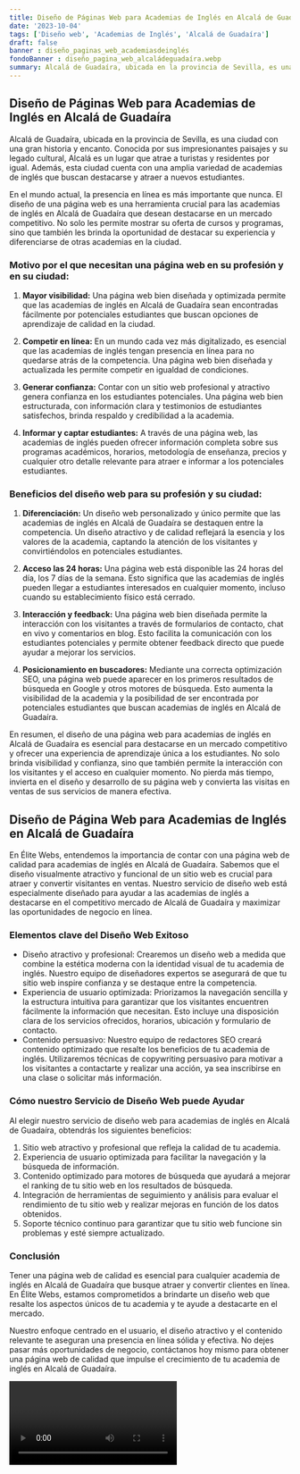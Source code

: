 ```yaml
---
title: Diseño de Páginas Web para Academias de Inglés en Alcalá de Guadaíra
date: '2023-10-04'
tags: ['Diseño web', 'Academias de Inglés', 'Alcalá de Guadaíra']
draft: false
banner : diseño_paginas_web_academiasdeinglés
fondoBanner : diseño_pagina_web_alcaládeguadaíra.webp
summary: Alcalá de Guadaíra, ubicada en la provincia de Sevilla, es una ciudad con una gran historia y encanto. Conocida por sus impresionantes paisajes y su legado cultural, Alcalá es un lugar que atrae a turistas y residentes por igual. Además, esta ciudad cuenta con una amplia variedad de academias de inglés que buscan destacarse y atraer a nuevos estudiantes.
---
```


## Diseño de Páginas Web para Academias de Inglés en Alcalá de Guadaíra

Alcalá de Guadaíra, ubicada en la provincia de Sevilla, es una ciudad con una gran historia y encanto. Conocida por sus impresionantes paisajes y su legado cultural, Alcalá es un lugar que atrae a turistas y residentes por igual. Además, esta ciudad cuenta con una amplia variedad de academias de inglés que buscan destacarse y atraer a nuevos estudiantes.

En el mundo actual, la presencia en línea es más importante que nunca. El diseño de una página web es una herramienta crucial para las academias de inglés en Alcalá de Guadaíra que desean destacarse en un mercado competitivo. No solo les permite mostrar su oferta de cursos y programas, sino que también les brinda la oportunidad de destacar su experiencia y diferenciarse de otras academias en la ciudad.

### Motivo por el que necesitan una página web en su profesión y en su ciudad:

1. **Mayor visibilidad:** Una página web bien diseñada y optimizada permite que las academias de inglés en Alcalá de Guadaíra sean encontradas fácilmente por potenciales estudiantes que buscan opciones de aprendizaje de calidad en la ciudad.

2. **Competir en línea:** En un mundo cada vez más digitalizado, es esencial que las academias de inglés tengan presencia en línea para no quedarse atrás de la competencia. Una página web bien diseñada y actualizada les permite competir en igualdad de condiciones.

3. **Generar confianza:** Contar con un sitio web profesional y atractivo genera confianza en los estudiantes potenciales. Una página web bien estructurada, con información clara y testimonios de estudiantes satisfechos, brinda respaldo y credibilidad a la academia.

4. **Informar y captar estudiantes:** A través de una página web, las academias de inglés pueden ofrecer información completa sobre sus programas académicos, horarios, metodología de enseñanza, precios y cualquier otro detalle relevante para atraer e informar a los potenciales estudiantes.

### Beneficios del diseño web para su profesión y su ciudad:

1. **Diferenciación:** Un diseño web personalizado y único permite que las academias de inglés en Alcalá de Guadaíra se destaquen entre la competencia. Un diseño atractivo y de calidad reflejará la esencia y los valores de la academia, captando la atención de los visitantes y convirtiéndolos en potenciales estudiantes.

2. **Acceso las 24 horas:** Una página web está disponible las 24 horas del día, los 7 días de la semana. Esto significa que las academias de inglés pueden llegar a estudiantes interesados en cualquier momento, incluso cuando su establecimiento físico está cerrado.

3. **Interacción y feedback:** Una página web bien diseñada permite la interacción con los visitantes a través de formularios de contacto, chat en vivo y comentarios en blog. Esto facilita la comunicación con los estudiantes potenciales y permite obtener feedback directo que puede ayudar a mejorar los servicios.

4. **Posicionamiento en buscadores:** Mediante una correcta optimización SEO, una página web puede aparecer en los primeros resultados de búsqueda en Google y otros motores de búsqueda. Esto aumenta la visibilidad de la academia y la posibilidad de ser encontrada por potenciales estudiantes que buscan academias de inglés en Alcalá de Guadaíra.

En resumen, el diseño de una página web para academias de inglés en Alcalá de Guadaíra es esencial para destacarse en un mercado competitivo y ofrecer una experiencia de aprendizaje única a los estudiantes. No solo brinda visibilidad y confianza, sino que también permite la interacción con los visitantes y el acceso en cualquier momento. No pierda más tiempo, invierta en el diseño y desarrollo de su página web y convierta las visitas en ventas de sus servicios de manera efectiva.

<GifSeo />

<Cta />

## Diseño de Página Web para Academias de Inglés en Alcalá de Guadaíra

En Élite Webs, entendemos la importancia de contar con una página web de calidad para academias de inglés en Alcalá de Guadaíra. Sabemos que el diseño visualmente atractivo y funcional de un sitio web es crucial para atraer y convertir visitantes en ventas. Nuestro servicio de diseño web está especialmente diseñado para ayudar a las academias de inglés a destacarse en el competitivo mercado de Alcalá de Guadaíra y maximizar las oportunidades de negocio en línea.

### Elementos clave del Diseño Web Exitoso

- Diseño atractivo y profesional: Crearemos un diseño web a medida que combine la estética moderna con la identidad visual de tu academia de inglés. Nuestro equipo de diseñadores expertos se asegurará de que tu sitio web inspire confianza y se destaque entre la competencia.
- Experiencia de usuario optimizada: Priorizamos la navegación sencilla y la estructura intuitiva para garantizar que los visitantes encuentren fácilmente la información que necesitan. Esto incluye una disposición clara de los servicios ofrecidos, horarios, ubicación y formulario de contacto.
- Contenido persuasivo: Nuestro equipo de redactores SEO creará contenido optimizado que resalte los beneficios de tu academia de inglés. Utilizaremos técnicas de copywriting persuasivo para motivar a los visitantes a contactarte y realizar una acción, ya sea inscribirse en una clase o solicitar más información.

### Cómo nuestro Servicio de Diseño Web puede Ayudar

Al elegir nuestro servicio de diseño web para academias de inglés en Alcalá de Guadaíra, obtendrás los siguientes beneficios:

1. Sitio web atractivo y profesional que refleja la calidad de tu academia.
2. Experiencia de usuario optimizada para facilitar la navegación y la búsqueda de información.
3. Contenido optimizado para motores de búsqueda que ayudará a mejorar el ranking de tu sitio web en los resultados de búsqueda.
4. Integración de herramientas de seguimiento y análisis para evaluar el rendimiento de tu sitio web y realizar mejoras en función de los datos obtenidos.
5. Soporte técnico continuo para garantizar que tu sitio web funcione sin problemas y esté siempre actualizado.

### Conclusión

Tener una página web de calidad es esencial para cualquier academia de inglés en Alcalá de Guadaíra que busque atraer y convertir clientes en línea. En Élite Webs, estamos comprometidos a brindarte un diseño web que resalte los aspectos únicos de tu academia y te ayude a destacarte en el mercado.

Nuestro enfoque centrado en el usuario, el diseño atractivo y el contenido relevante te aseguran una presencia en línea sólida y efectiva. No dejes pasar más oportunidades de negocio, contáctanos hoy mismo para obtener una página web de calidad que impulse el crecimiento de tu academia de inglés en Alcalá de Guadaíra.

<Video />

<CtaBot job='Academias de Inglés' city='Alcalá de Guadaíra'/>

<Gmaps query='Alcalá de Guadaíra+españa+maps' />
